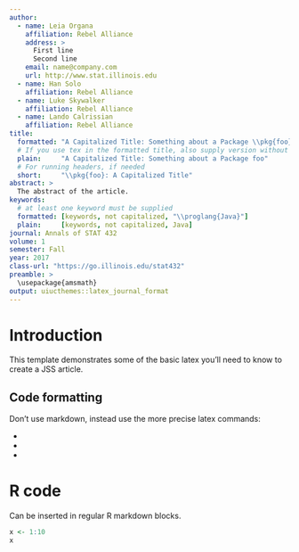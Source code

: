 ```yaml
---
author:
  - name: Leia Organa
    affiliation: Rebel Alliance
    address: >
      First line
      Second line
    email: name@company.com
    url: http://www.stat.illinois.edu
  - name: Han Solo
    affiliation: Rebel Alliance
  - name: Luke Skywalker
    affiliation: Rebel Alliance
  - name: Lando Calrissian
    affiliation: Rebel Alliance
title:
  formatted: "A Capitalized Title: Something about a Package \\pkg{foo}"
  # If you use tex in the formatted title, also supply version without
  plain:     "A Capitalized Title: Something about a Package foo"
  # For running headers, if needed
  short:     "\\pkg{foo}: A Capitalized Title"
abstract: >
  The abstract of the article.
keywords:
  # at least one keyword must be supplied
  formatted: [keywords, not capitalized, "\\proglang{Java}"]
  plain:     [keywords, not capitalized, Java]
journal: Annals of STAT 432
volume: 1
semester: Fall
year: 2017
class-url: "https://go.illinois.edu/stat432"
preamble: >
  \usepackage{amsmath}
output: uiucthemes::latex_journal_format
---
```


# Introduction

This template demonstrates some of the basic latex you'll need to know to create a JSS article.

## Code formatting

Don't use markdown, instead use the more precise latex commands:

* \proglang{Java}
* \pkg{plyr}
* \code{print("abc")}

# R code

Can be inserted in regular R markdown blocks.

```r
x <- 1:10
x
```
